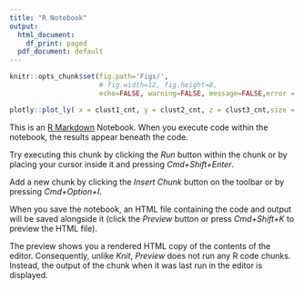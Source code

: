 ```yaml
---
title: "R Notebook"
output:
  html_document:
    df_print: paged
  pdf_document: default
---
```



```r
knitr::opts_chunk$set(fig.path='Figs/',
                      # fig.width=12, fig.height=8, 
                      echo=FALSE, warning=FALSE, message=FALSE,error = FALSE)
```
 

```r
plotly::plot_ly( x = clust1_cnt, y = clust2_cnt, z = clust3_cnt,size = 0.1,text=kmer)
```

    
This is an [R Markdown](http://rmarkdown.rstudio.com) Notebook. When you execute code within the notebook, the results appear beneath the code. 

Try executing this chunk by clicking the *Run* button within the chunk or by placing your cursor inside it and pressing *Cmd+Shift+Enter*. 

Add a new chunk by clicking the *Insert Chunk* button on the toolbar or by pressing *Cmd+Option+I*.

When you save the notebook, an HTML file containing the code and output will be saved alongside it (click the *Preview* button or press *Cmd+Shift+K* to preview the HTML file). 

The preview shows you a rendered HTML copy of the contents of the editor. Consequently, unlike *Knit*, *Preview* does not run any R code chunks. Instead, the output of the chunk when it was last run in the editor is displayed.

